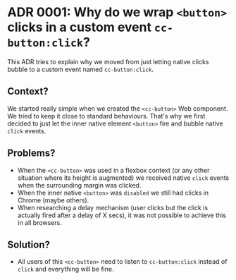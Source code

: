 
<Meta title="📌 Docs/Architecture Decision Records/ADR 0001: Why do we wrap <button> clicks in a custom event cc-button:click?" />

# ADR 0001: Why do we wrap `<button>` clicks in a custom event `cc-button:click`?

This ADR tries to explain why we moved from just letting native clicks bubble to a custom event named `cc-button:click`.

## Context?

We started really simple when we created the `<cc-button>` Web component.
We tried to keep it close to standard behaviours.
That's why we first decided to just let the inner native element `<button>` fire and bubble native `click` events.

## Problems?

* When the `<cc-button>` was used in a flexbox context (or any other situation where its height is augmented) we received native `click` events when the surrounding margin was clicked.
* When the inner native `<button>` was `disabled` we still had clicks in Chrome (maybe others).
* When researching a delay mechanism (user clicks but the click is actually fired after a delay of X secs), it was not possible to achieve this in all browsers.

## Solution?

* All users of this `<cc-button>` need to listen to `cc-button:click` instead of `click` and everything will be fine.
